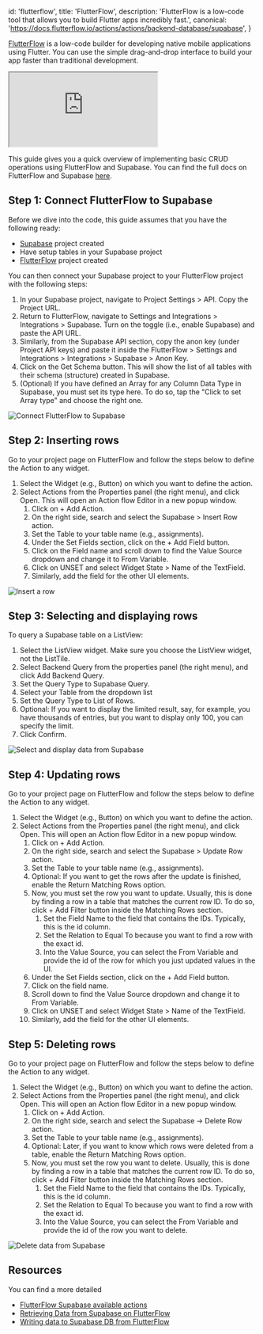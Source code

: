 
  id: 'flutterflow',
  title: 'FlutterFlow',
  description:
    'FlutterFlow is a low-code tool that allows you to build Flutter apps incredibly fast.',
  canonical: 'https://docs.flutterflow.io/actions/actions/backend-database/supabase',
}

[FlutterFlow](https://flutterflow.io/) is a low-code builder for developing native mobile applications using Flutter. You can use the simple drag-and-drop interface to build your app faster than traditional development.

<div className="video-container">
  <iframe
    src="https://www.youtube-nocookie.com/embed/hw9Q-NjASbU"
    frameBorder="1"
    allow="accelerometer; autoplay; clipboard-write; encrypted-media; gyroscope; picture-in-picture"
    allowFullScreen
  ></iframe>
</div>

This guide gives you a quick overview of implementing basic CRUD operations using FlutterFlow and Supabase. You can find the full docs on FlutterFlow and Supabase [here](https://docs.flutterflow.io/actions/actions/backend-database/supabase).

## Step 1: Connect FlutterFlow to Supabase

Before we dive into the code, this guide assumes that you have the following ready:

- [Supabase](https://database.new/) project created
- Have setup tables in your Supabase project
- [FlutterFlow](https://app.flutterflow.io/) project created

You can then connect your Supabase project to your FlutterFlow project with the following steps:

1. In your Supabase project, navigate to Project Settings > API. Copy the Project URL.
2. Return to FlutterFlow, navigate to Settings and Integrations > Integrations > Supabase. Turn on the toggle (i.e., enable Supabase) and paste the API URL.
3. Similarly, from the Supabase API section, copy the anon key (under Project API keys) and paste it inside the FlutterFlow > Settings and Integrations > Integrations > Supabase > Anon Key.
4. Click on the Get Schema button. This will show the list of all tables with their schema (structure) created in Supabase.
5. (Optional) If you have defined an Array for any Column Data Type in Supabase, you must set its type here. To do so, tap the "Click to set Array type" and choose the right one.

![Connect FlutterFlow to Supabase](/docs/img/guides/integrations/flutterflow/connect-flutterflow-to-supabase.gif)

## Step 2: Inserting rows

Go to your project page on FlutterFlow and follow the steps below to define the Action to any widget.

1. Select the Widget (e.g., Button) on which you want to define the action.
2. Select Actions from the Properties panel (the right menu), and click Open. This will open an Action flow Editor in a new popup window.
   1. Click on + Add Action.
   2. On the right side, search and select the Supabase > Insert Row action.
   3. Set the Table to your table name (e.g., assignments).
   4. Under the Set Fields section, click on the + Add Field button.
   5. Click on the Field name and scroll down to find the Value Source dropdown and change it to From Variable.
   6. Click on UNSET and select Widget State > Name of the TextField.
   7. Similarly, add the field for the other UI elements.

![Insert a row](/docs/img/guides/integrations/flutterflow/insert.gif)

## Step 3: Selecting and displaying rows

To query a Supabase table on a ListView:

1. Select the ListView widget. Make sure you choose the ListView widget, not the ListTile.
2. Select Backend Query from the properties panel (the right menu), and click Add Backend Query.
3. Set the Query Type to Supabase Query.
4. Select your Table from the dropdown list
5. Set the Query Type to List of Rows.
6. Optional: If you want to display the limited result, say, for example, you have thousands of entries, but you want to display only 100, you can specify the limit.
7. Click Confirm.

![Select and display data from Supabase](/docs/img/guides/integrations/flutterflow/select.gif)

## Step 4: Updating rows

Go to your project page on FlutterFlow and follow the steps below to define the Action to any widget.

1. Select the Widget (e.g., Button) on which you want to define the action.
2. Select Actions from the Properties panel (the right menu), and click Open. This will open an Action flow Editor in a new popup window.
   1. Click on + Add Action.
   2. On the right side, search and select the Supabase > Update Row action.
   3. Set the Table to your table name (e.g., assignments).
   4. Optional: If you want to get the rows after the update is finished, enable the Return Matching Rows option.
   5. Now, you must set the row you want to update. Usually, this is done by finding a row in a table that matches the current row ID. To do so, click + Add Filter button inside the Matching Rows section.
      1. Set the Field Name to the field that contains the IDs. Typically, this is the id column.
      2. Set the Relation to Equal To because you want to find a row with the exact id.
      3. Into the Value Source, you can select the From Variable and provide the id of the row for which you just updated values in the UI.
   6. Under the Set Fields section, click on the + Add Field button.
   7. Click on the field name.
   8. Scroll down to find the Value Source dropdown and change it to From Variable.
   9. Click on UNSET and select Widget State > Name of the TextField.
   10. Similarly, add the field for the other UI elements.

## Step 5: Deleting rows

Go to your project page on FlutterFlow and follow the steps below to define the Action to any widget.

1. Select the Widget (e.g., Button) on which you want to define the action.
2. Select Actions from the Properties panel (the right menu), and click Open. This will open an Action flow Editor in a new popup window.
    1. Click on + Add Action.
    2. On the right side, search and select the Supabase -> Delete Row action.
    3. Set the Table to your table name (e.g., assignments).
    4. Optional: Later, if you want to know which rows were deleted from a table, enable the Return Matching Rows option.
    5. Now, you must set the row you want to delete. Usually, this is done by finding a row in a table that matches the current row ID. To do so, click + Add Filter button inside the Matching Rows section.
        1. Set the Field Name to the field that contains the IDs. Typically, this is the id column.
        2. Set the Relation to Equal To because you want to find a row with the exact id.
        3. Into the Value Source, you can select the From Variable and provide the id of the row you want to delete.

![Delete data from Supabase](/docs/img/guides/integrations/flutterflow/delete.gif)

## Resources

You can find a more detailed

- [FlutterFlow Supabase available actions](https://docs.flutterflow.io/actions/actions/backend-database/supabase)
- [Retrieving Data from Supabase on FlutterFlow](https://docs.flutterflow.io/data-and-backend/supabase/supabase-database/retrieving-data)
- [Writing data to Supabase DB from FlutterFlow](https://docs.flutterflow.io/data-and-backend/supabase/supabase-database/adding-data)


